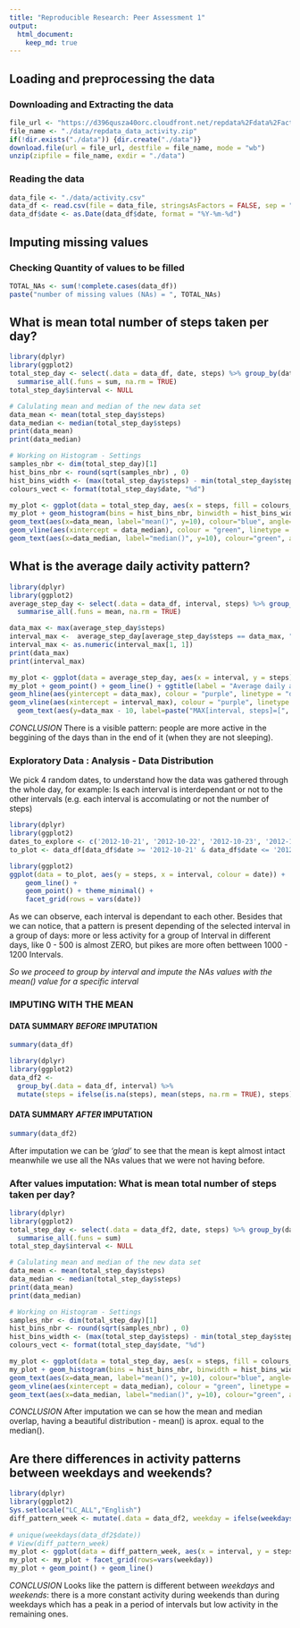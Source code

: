 ```yaml
---
title: "Reproducible Research: Peer Assessment 1"
output: 
  html_document:
    keep_md: true
---
```



## Loading and preprocessing the data

### Downloading and Extracting the data
```r
file_url <- "https://d396qusza40orc.cloudfront.net/repdata%2Fdata%2Factivity.zip"
file_name <- "./data/repdata_data_activity.zip"
if(!dir.exists("./data")) {dir.create("./data")}
download.file(url = file_url, destfile = file_name, mode = "wb")
unzip(zipfile = file_name, exdir = "./data")
```

### Reading the data
```r
data_file <- "./data/activity.csv"
data_df <- read.csv(file = data_file, stringsAsFactors = FALSE, sep = ",")
data_df$date <- as.Date(data_df$date, format = "%Y-%m-%d")
```


## Imputing missing values

### Checking Quantity of values to be filled

``` r
TOTAL_NAs <- sum(!complete.cases(data_df))
paste("number of missing values (NAs) = ", TOTAL_NAs)
``` 

## What is mean total number of steps taken per day?

``` r

library(dplyr)
library(ggplot2)
total_step_day <- select(.data = data_df, date, steps) %>% group_by(date) %>% 
  summarise_all(.funs = sum, na.rm = TRUE)
total_step_day$interval <- NULL

# Calulating mean and median of the new data set
data_mean <- mean(total_step_day$steps)
data_median <- median(total_step_day$steps) 
print(data_mean)
print(data_median)

# Working on Histogram - Settings 
samples_nbr <- dim(total_step_day)[1]
hist_bins_nbr <- round(sqrt(samples_nbr) , 0)
hist_bins_width <- (max(total_step_day$steps) - min(total_step_day$steps)) / hist_bins_nbr 
colours_vect <- format(total_step_day$date, "%d")

my_plot <- ggplot(data = total_step_day, aes(x = steps, fill = colours_vect)) 
my_plot + geom_histogram(bins = hist_bins_nbr, binwidth = hist_bins_width) + ggtitle(label = "Histogram - Frequency of {Number of Steps / day}") + labs(fill = "By day") + geom_vline(aes(xintercept = data_mean), colour = "blue", linetype = "dashed") + 
geom_text(aes(x=data_mean, label="mean()", y=10), colour="blue", angle=90, vjust = 1.2, text=element_text(size=11)) + 
geom_vline(aes(xintercept = data_median), colour = "green", linetype = "dashed") + 
geom_text(aes(x=data_median, label="median()", y=10), colour="green", angle=90, vjust = 1.2, text=element_text(size=11)) 


```

## What is the average daily activity pattern?

```r
library(dplyr)
library(ggplot2)
average_step_day <- select(.data = data_df, interval, steps) %>% group_by(interval) %>% 
  summarise_all(.funs = mean, na.rm = TRUE)

data_max <- max(average_step_day$steps)
interval_max <-  average_step_day[average_step_day$steps == data_max, "interval"]
interval_max <- as.numeric(interval_max[1, 1])
print(data_max)
print(interval_max)

my_plot <- ggplot(data = average_step_day, aes(x = interval, y = steps)) 
my_plot + geom_point() + geom_line() + ggtitle(label = "Average daily activity") +
geom_hline(aes(yintercept = data_max), colour = "purple", linetype = "dashed") +
geom_vline(aes(xintercept = interval_max), colour = "purple", linetype = "dashed") +
  geom_text(aes(y=data_max - 10, label=paste("MAX[interval, steps]=[", interval_max, ",", round(data_max, 2), "]", sep = " "),x=interval_max + 500), colour="purple", angle=0, text=element_text(size=11))

```
  
  *CONCLUSION* There is a visible pattern: people are more active in the beggining of the days than in the end of it (when they are not sleeping).


### Exploratory Data : Analysis - Data Distribution

We pick 4 random dates, to understand how the data was gathered through the whole day, for example: Is each interval is interdependant or not to the other intervals (e.g. each interval is accomulating or not the number of steps)


```r
library(dplyr)
library(ggplot2)
dates_to_explore <- c('2012-10-21', '2012-10-22', '2012-10-23', '2012-10-24')
to_plot <- data_df[data_df$date >= '2012-10-21' & data_df$date <= '2012-10-24', ]

library(ggplot2)
ggplot(data = to_plot, aes(y = steps, x = interval, colour = date)) +
    geom_line() + 
    geom_point() + theme_minimal() +
    facet_grid(rows = vars(date))

```

As we can observe, each interval is dependant to each other. Besides that we can notice, that a pattern is present depending of the selected interval in a group of days: more or less activity for a group of Interval in different days, like 0 - 500 is almost ZERO, but pikes are more often bettween 1000 - 1200 Intervals.

*So we proceed to group by interval and impute the _NAs_ values with the mean() value for a specific interval* 

### IMPUTING WITH THE MEAN

#### DATA SUMMARY _BEFORE_ IMPUTATION

```r
summary(data_df)

```

``` r
library(dplyr)
library(ggplot2)
data_df2 <-   
  group_by(.data = data_df, interval) %>% 
  mutate(steps = ifelse(is.na(steps), mean(steps, na.rm = TRUE), steps))

```

#### DATA SUMMARY _AFTER_ IMPUTATION

``` r
summary(data_df2)
```

After imputation we can be _'glad'_ to see that the mean is kept almost intact meanwhile we use all the NAs values that we were not having before.
  
### After values imputation: What is mean total number of steps taken per day?

``` r
library(dplyr)
library(ggplot2)
total_step_day <- select(.data = data_df2, date, steps) %>% group_by(date) %>% 
  summarise_all(.funs = sum)
total_step_day$interval <- NULL

# Calulating mean and median of the new data set
data_mean <- mean(total_step_day$steps)
data_median <- median(total_step_day$steps) 
print(data_mean)
print(data_median)

# Working on Histogram - Settings 
samples_nbr <- dim(total_step_day)[1]
hist_bins_nbr <- round(sqrt(samples_nbr) , 0)
hist_bins_width <- (max(total_step_day$steps) - min(total_step_day$steps)) / hist_bins_nbr 
colours_vect <- format(total_step_day$date, "%d")

my_plot <- ggplot(data = total_step_day, aes(x = steps, fill = colours_vect)) 
my_plot + geom_histogram(bins = hist_bins_nbr, binwidth = hist_bins_width) + ggtitle(label = "Histogram - Frequency of {Number of Steps / day}") + labs(fill = "By day") + geom_vline(aes(xintercept = data_mean), colour = "blue", linetype = "dashed") + 
geom_text(aes(x=data_mean, label="mean()", y=10), colour="blue", angle=90, vjust = 1.2, text=element_text(size=11)) + 
geom_vline(aes(xintercept = data_median), colour = "green", linetype = "dashed") + 
geom_text(aes(x=data_median, label="median()", y=10), colour="green", angle=90, vjust = 1.2, text=element_text(size=11)) 


```

*CONCLUSION* After imputation we can se how the mean and median overlap, having a beautiful distribution - mean() is aprox. equal to the median().

## Are there differences in activity patterns between weekdays and weekends?

``` r
library(dplyr)
library(ggplot2)
Sys.setlocale("LC_ALL","English")
diff_pattern_week <- mutate(.data = data_df2, weekday = ifelse(weekdays(date) %in% c("Saturday", "Sunday"), "Weekend", "Weekday")) %>% group_by(weekday, interval) %>% select(weekday, interval, steps) %>% summarise_all(.funs = mean)
 
# unique(weekdays(data_df2$date))
# View(diff_pattern_week)
my_plot <- ggplot(data = diff_pattern_week, aes(x = interval, y = steps, colour = weekday))
my_plot <- my_plot + facet_grid(rows=vars(weekday))
my_plot + geom_point() + geom_line() 

```

*CONCLUSION* Looks like the pattern is different between _weekdays_ and _weekends_: there is a more constant activity during weekends than during weekdays which has a peak in a period of intervals but low activity in the remaining ones. 

